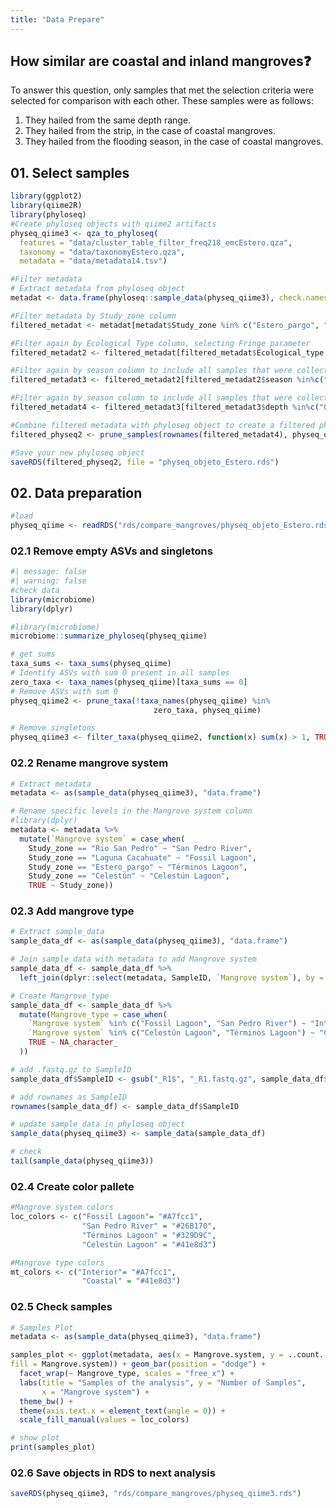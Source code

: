---
title: "Data Prepare"
---

::: callout-tip
## How similar are coastal and inland mangroves❓

To answer this question, only samples that met the selection criteria were selected for comparison with each other. These samples were as follows:

1.  They hailed from the same depth range.
2.  They hailed from the strip, in the case of coastal mangroves.
3.  They hailed from the flooding season, in the case of coastal mangroves.
:::

## 01. Select samples

```{r}
library(ggplot2)
library(qiime2R)
library(phyloseq)
#Create phyloseq objects with qiime2 artifacts
physeq_qiime3 <- qza_to_phyloseq(
  features = "data/cluster_table_filter_freq218_emcEstero.qza",
  taxonomy = "data/taxonomyEstero.qza",
  metadata = "data/metadata14.tsv")
```

```{r}
#Filter metadata
# Extract metadata from phyloseq object
metadat <- data.frame(phyloseq::sample_data(physeq_qiime3), check.names = FALSE)

```

```{r}
#Filter metadata by Study_zone column
filtered_metadat <- metadat[metadat$Study_zone %in% c("Estero_pargo", "Rio San Pedro", "Celestún"), ]

```

```{r}
#Filter again by Ecological Type column, selecting Fringe parameter
filtered_metadat2 <- filtered_metadat[filtered_metadat$Ecological_type %in% c("Fringe"), ]

```

```{r}
#Filter again by season column to include all samples that were collected form a flood season
filtered_metadat3 <- filtered_metadat2[filtered_metadat2$season %in%c("flood"),]

```

```{r}
#Filter again by season column to include all samples that were collected form the surface
filtered_metadat4 <- filtered_metadat3[filtered_metadat3$depth %in%c("0-15", "0.15", "5"),]
```

```{r}
#Combine filtered metadata with phyloseq object to create a filtered phyloseq object
filtered_physeq2 <- prune_samples(rownames(filtered_metadat4), physeq_qiime3)
```

```{r}
#Save your new phyloseq object
saveRDS(filtered_physeq2, file = "physeq_objeto_Estero.rds") 
```

## 02. Data preparation

```{r}
#load
physeq_qiime <- readRDS("rds/compare_mangroves/physeq_objeto_Estero.rds")
```

### 02.1 Remove empty ASVs and singletons

```{r}
#| message: false
#| warning: false
#check data
library(microbiome)
library(dplyr)
```

```{r}
#library(microbiome)
microbiome::summarize_phyloseq(physeq_qiime)
```

```{r}
# get sums
taxa_sums <- taxa_sums(physeq_qiime)
# Identify ASVs with sum 0 present in all samples
zero_taxa <- taxa_names(physeq_qiime)[taxa_sums == 0]
# Remove ASVs with sum 0
physeq_qiime2 <- prune_taxa(!taxa_names(physeq_qiime) %in%
                                zero_taxa, physeq_qiime)

# Remove singletons
physeq_qiime3 <- filter_taxa(physeq_qiime2, function(x) sum(x) > 1, TRUE)
```

### 02.2 Rename mangrove system

```{r}
# Extract metadata
metadata <- as(sample_data(physeq_qiime3), "data.frame")

# Rename specific levels in the Mangrove system column
#library(dplyr)
metadata <- metadata %>%
  mutate(`Mangrove system` = case_when(
    Study_zone == "Rio San Pedro" ~ "San Pedro River",
    Study_zone == "Laguna Cacahuate" ~ "Fossil Lagoon",
    Study_zone == "Estero_pargo" ~ "Términos Lagoon",
    Study_zone == "Celestún" ~ "Celestún Lagoon",
    TRUE ~ Study_zone))
```

### 02.3 Add mangrove type

```{r}
# Extract sample_data
sample_data_df <- as(sample_data(physeq_qiime3), "data.frame")

# Join sample_data with metadata to add Mangrove system
sample_data_df <- sample_data_df %>%
  left_join(dplyr::select(metadata, SampleID, `Mangrove system`), by = "SampleID")

# Create Mangrove_type
sample_data_df <- sample_data_df %>%
  mutate(Mangrove_type = case_when(
    `Mangrove system` %in% c("Fossil Lagoon", "San Pedro River") ~ "Interior",
    `Mangrove system` %in% c("Celestún Lagoon", "Términos Lagoon") ~ "Coastal",
    TRUE ~ NA_character_
  ))

# add .fastq.gz to SampleID 
sample_data_df$SampleID <- gsub("_R1$", "_R1.fastq.gz", sample_data_df$SampleID)

# add rownames as SampleID
rownames(sample_data_df) <- sample_data_df$SampleID

# update sample_data in phyloseq object
sample_data(physeq_qiime3) <- sample_data(sample_data_df)

# check
tail(sample_data(physeq_qiime3))

```

### 02.4 Create color pallete

```{r}
#Mangrove system colors
loc_colors <- c("Fossil Lagoon"= "#A7fcc1",
                "San Pedro River" = "#26B170",
                "Términos Lagoon" = "#329D9C",
                "Celestún Lagoon" = "#41e8d3")

#Mangrove type colors
mt_colors <- c("Interior"= "#A7fcc1",
                "Coastal" = "#41e8d3")
```

### 02.5 Check samples

```{r}
# Samples Plot
metadata <- as(sample_data(physeq_qiime3), "data.frame")

samples_plot <- ggplot(metadata, aes(x = Mangrove.system, y = ..count..,
fill = Mangrove.system)) + geom_bar(position = "dodge") +
  facet_wrap(~ Mangrove_type, scales = "free_x") +
  labs(title = "Samples of the analysis", y = "Number of Samples",
       x = "Mangrove system") +
  theme_bw() +
  theme(axis.text.x = element_text(angle = 0)) +
  scale_fill_manual(values = loc_colors)

# show plot
print(samples_plot)
```

### 02.6 Save objects in RDS to next analysis

```{r}
saveRDS(physeq_qiime3, "rds/compare_mangroves/physeq_qiime3.rds")
```

